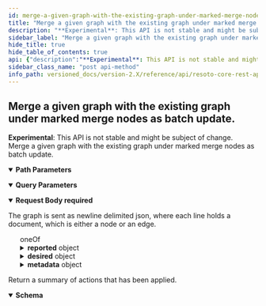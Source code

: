 ```yaml
---
id: merge-a-given-graph-with-the-existing-graph-under-marked-merge-nodes-as-batch-update
title: "Merge a given graph with the existing graph under marked merge nodes as batch update."
description: "**Experimental**: This API is not stable and might be subject of change.<br/>"
sidebar_label: "Merge a given graph with the existing graph under marked merge nodes as batch update."
hide_title: true
hide_table_of_contents: true
api: {"description":"**Experimental**: This API is not stable and might be subject of change.<br/>\nMerge a given graph with the existing graph under marked merge nodes as batch update.\n","tags":["graph_management"],"parameters":[{"name":"graph_id","in":"path","description":"The identifier of the graph","example":"resoto","required":true,"schema":{"type":"string"}},{"name":"batch_id","in":"query","description":"A batch identifier is a string that uniquely identifies the batch update. If this parameter is omitted, a new batch identifier is created automatically. The resulting batch identifier can be retrieved via the response message.\n","required":false,"schema":{"default":null,"type":"string"}}],"requestBody":{"description":"The graph is sent as newline delimited json, where each line holds a document, which is either a node or an edge.","required":true,"content":{"application/x-ndjson":{"schema":{"oneOf":[{"type":"object","properties":{"id":{"type":"string","description":"The identifier of this node."},"type":{"type":"string"},"reported":{"type":"object","additionalProperties":true,"properties":{"kind":{"type":"string","description":"The kind of this node."}},"example":{"kind":"test.person","name":"Batman","city":"Gotham"}},"desired":{"type":"object","additionalProperties":true},"metadata":{"type":"object","additionalProperties":true}},"example":{"type":"node","id":"id-in-graph","reported":{"kind":"test.person","name":"Batman","city":"Gotham"},"desired":{"clean":true},"metadata":{"version":1}}},{"type":"object","properties":{"from":{"description":"The id of node to start from","type":"string"},"to":{"description":"The id of the node to go to","type":"string"},"edge_type":{"description":"The type of this edge","type":"string","enum":["default","delete"]}},"example":{"type":"edge","from":"node_id_of_a_in_graph","to":"node_id_of_b_in_graph","edge_type":"default"}}]},"example":[{"id":"a","data":{"kind":"loadbalancer","ip":"1.2.3.4","mathod":"roundrobin"}},{"id":"b","data":{"kind":"compute_instance","machine_type":"gt-5","cores":24}},{"from":"a","to":"b","edge_type":"default"},{"id":"c","data":{"kind":"compute_instance","machine_type":"gt-5","cores":24}},{"from":"a","to":"c","edge_type":"default"}]}}},"responses":{"200":{"description":"Return a summary of actions that has been applied.","content":{"application/json":{"schema":{"description":"Summary of a graph change action","type":"object","properties":{"nodes_created":{"description":"The number of nodes that have been created.","type":"integer"},"nodes_updates":{"description":"The number of nodes that have been updated.","type":"integer"},"nodes_deleted":{"description":"The number of nodes that have been deleted.","type":"integer"},"edges_created":{"description":"The number of edges that have been created.","type":"integer"},"edges_updated":{"description":"The number of edges that have been updated.","type":"integer"},"edges_deleted":{"description":"The number of edges that have been deleted.","type":"integer"}}}}}}},"method":"post","path":"/graph/{graph_id}/batch/merge","servers":[{"url":"https://{host}:{port}","variables":{"host":{"default":"localhost"},"port":{"default":"8900"}}}],"info":{"title":"Resoto Core REST API","version":"V1"},"postman":{"name":"Merge a given graph with the existing graph under marked merge nodes as batch update.","description":{"content":"**Experimental**: This API is not stable and might be subject of change.<br/>\nMerge a given graph with the existing graph under marked merge nodes as batch update.\n","type":"text/plain"},"url":{"path":["graph",":graph_id","batch","merge"],"host":["{{baseUrl}}"],"query":[{"disabled":false,"description":{"content":"A batch identifier is a string that uniquely identifies the batch update. If this parameter is omitted, a new batch identifier is created automatically. The resulting batch identifier can be retrieved via the response message.\n","type":"text/plain"},"key":"batch_id","value":""}],"variable":[{"disabled":false,"description":{"content":"(Required) The identifier of the graph","type":"text/plain"},"type":"any","value":"","key":"graph_id"}]},"header":[{"key":"Content-Type","value":"application/x-ndjson"},{"key":"Accept","value":"application/json"}],"method":"POST","body":{"mode":"raw","raw":"\"\""}}}
sidebar_class_name: "post api-method"
info_path: versioned_docs/version-2.X/reference/api/resoto-core-rest-api
---
```



## Merge a given graph with the existing graph under marked merge nodes as batch update.

**Experimental**: This API is not stable and might be subject of change.<br/> Merge a given graph with the existing graph under marked merge nodes as batch update.

<details style={{"marginBottom":"1rem"}} data-collapsed={false} open={true}><summary style={{}}><strong>Path Parameters</strong></summary><div><ul><ParamsItem className={"paramsItem"} param={{"name":"graph_id","in":"path","description":"The identifier of the graph","example":"resoto","required":true,"schema":{"type":"string"}}}></ParamsItem></ul></div></details><details style={{"marginBottom":"1rem"}} data-collapsed={false} open={true}><summary style={{}}><strong>Query Parameters</strong></summary><div><ul><ParamsItem className={"paramsItem"} param={{"name":"batch_id","in":"query","description":"A batch identifier is a string that uniquely identifies the batch update. If this parameter is omitted, a new batch identifier is created automatically. The resulting batch identifier can be retrieved via the response message.\n","required":false,"schema":{"default":null,"type":"string"}}}></ParamsItem></ul></div></details><MimeTabs><TabItem label={"application/x-ndjson"} value={"application/x-ndjson-schema"}><details style={{}} data-collapsed={false} open={true}><summary style={{"textAlign":"left"}}><strong>Request Body</strong><strong style={{"fontSize":"var(--ifm-code-font-size)","color":"var(--openapi-required)"}}> required</strong></summary><div style={{"textAlign":"left","marginLeft":"1rem"}}><div style={{"marginTop":"1rem","marginBottom":"1rem"}}>

The graph is sent as newline delimited json, where each line holds a document, which is either a node or an edge.

</div></div><ul style={{"marginLeft":"1rem"}}><div><div><span className={"badge badge--info"}>oneOf</span><SchemaTabs><TabItem label={"MOD1"} value={"0-item-properties"}><SchemaItem collapsible={false} name={"id"} required={false} schemaDescription={"The identifier of this node."} schemaName={"string"} qualifierMessage={undefined} defaultValue={undefined}></SchemaItem><SchemaItem collapsible={false} name={"type"} required={false} schemaDescription={undefined} schemaName={"string"} qualifierMessage={undefined} defaultValue={undefined}></SchemaItem><SchemaItem collapsible={true} className={"schemaItem"}><details style={{}}><summary style={{}}><strong>reported</strong><span style={{"opacity":"0.6"}}> object</span></summary><div style={{"marginLeft":"1rem"}}><SchemaItem collapsible={false} name={"kind"} required={false} schemaDescription={"The kind of this node."} schemaName={"string"} qualifierMessage={undefined} defaultValue={undefined}></SchemaItem></div></details></SchemaItem><SchemaItem collapsible={true} className={"schemaItem"}><details style={{}}><summary style={{}}><strong>desired</strong><span style={{"opacity":"0.6"}}> object</span></summary><div style={{"marginLeft":"1rem"}}></div></details></SchemaItem><SchemaItem collapsible={true} className={"schemaItem"}><details style={{}}><summary style={{}}><strong>metadata</strong><span style={{"opacity":"0.6"}}> object</span></summary><div style={{"marginLeft":"1rem"}}></div></details></SchemaItem></TabItem><TabItem label={"MOD2"} value={"1-item-properties"}><SchemaItem collapsible={false} name={"from"} required={false} schemaDescription={"The id of node to start from"} schemaName={"string"} qualifierMessage={undefined} defaultValue={undefined}></SchemaItem><SchemaItem collapsible={false} name={"to"} required={false} schemaDescription={"The id of the node to go to"} schemaName={"string"} qualifierMessage={undefined} defaultValue={undefined}></SchemaItem><SchemaItem collapsible={false} name={"edge_type"} required={false} schemaDescription={"The type of this edge"} schemaName={"string"} qualifierMessage={"**Possible values:** [`default`, `delete`]"} defaultValue={undefined}></SchemaItem></TabItem></SchemaTabs></div></div></ul></details></TabItem></MimeTabs><div><ApiTabs><TabItem label={"200"} value={"200"}><div>

Return a summary of actions that has been applied.

</div><div><MimeTabs schemaType={"response"}><TabItem label={"application/json"} value={"application/json"}><SchemaTabs><TabItem label={"Schema"} value={"Schema"}><details style={{}} data-collapsed={false} open={true}><summary style={{"textAlign":"left"}}><strong>Schema</strong></summary><div style={{"textAlign":"left","marginLeft":"1rem"}}></div><ul style={{"marginLeft":"1rem"}}><SchemaItem collapsible={false} name={"nodes_created"} required={false} schemaDescription={"The number of nodes that have been created."} schemaName={"integer"} qualifierMessage={undefined} defaultValue={undefined}></SchemaItem><SchemaItem collapsible={false} name={"nodes_updates"} required={false} schemaDescription={"The number of nodes that have been updated."} schemaName={"integer"} qualifierMessage={undefined} defaultValue={undefined}></SchemaItem><SchemaItem collapsible={false} name={"nodes_deleted"} required={false} schemaDescription={"The number of nodes that have been deleted."} schemaName={"integer"} qualifierMessage={undefined} defaultValue={undefined}></SchemaItem><SchemaItem collapsible={false} name={"edges_created"} required={false} schemaDescription={"The number of edges that have been created."} schemaName={"integer"} qualifierMessage={undefined} defaultValue={undefined}></SchemaItem><SchemaItem collapsible={false} name={"edges_updated"} required={false} schemaDescription={"The number of edges that have been updated."} schemaName={"integer"} qualifierMessage={undefined} defaultValue={undefined}></SchemaItem><SchemaItem collapsible={false} name={"edges_deleted"} required={false} schemaDescription={"The number of edges that have been deleted."} schemaName={"integer"} qualifierMessage={undefined} defaultValue={undefined}></SchemaItem></ul></details></TabItem><TabItem label={"Example (from schema)"} value={"Example (from schema)"}><ResponseSamples responseExample={"{\n  \"nodes_created\": 0,\n  \"nodes_updates\": 0,\n  \"nodes_deleted\": 0,\n  \"edges_created\": 0,\n  \"edges_updated\": 0,\n  \"edges_deleted\": 0\n}"} language={"json"}></ResponseSamples></TabItem></SchemaTabs></TabItem></MimeTabs></div></TabItem></ApiTabs></div>

